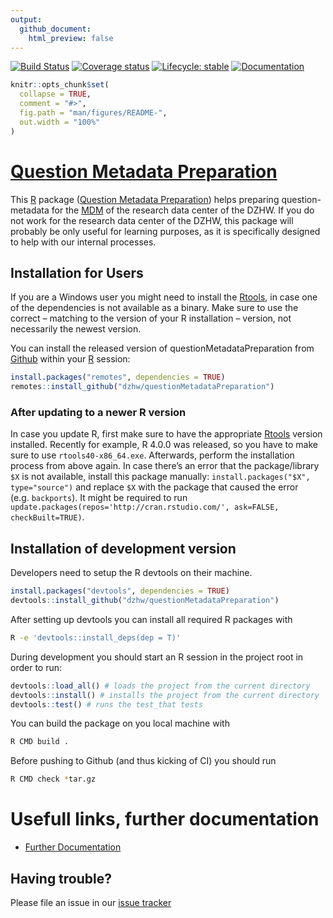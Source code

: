 ```yaml
---
output:
  github_document:
    html_preview: false
---
```


<!-- README.md is generated from README.Rmd. Please edit that file -->
<!-- badges: start -->
  [![Build Status](https://github.com/dzhw/questionMetadataPreparation/workflows/Build%20and%20Deploy/badge.svg)](https://github.com/dzhw/questionMetadataPreparation/actions)
  [![Coverage status](https://codecov.io/github/dzhw/questionMetadataPreparation/branch/master/graph/badge.svg)](https://codecov.io/github/dzhw/questionMetadataPreparation?branch=master)
[![Lifecycle: stable](https://img.shields.io/badge/lifecycle-stable-brightgreen.svg)](https://www.tidyverse.org/lifecycle/#stable)
[![Documentation](https://img.shields.io/badge/documentation--brightgreen)](https://github.com/dzhw/FDZ_Allgemein/wiki/Fragen-2.0)
<!-- badges: end -->

```r
knitr::opts_chunk$set(
  collapse = TRUE,
  comment = "#>",
  fig.path = "man/figures/README-",
  out.width = "100%"
)
```
# [Question Metadata Preparation](https://dzhw.github.io/questionMetadataPreparation/)

This [R](https://www.r-project.org/about.html) package ([Question Metadata Preparation](https://dzhw.github.io/questionMetadataPreparation/)) helps preparing question-metadata for the [MDM](https://metadata.fdz.dzhw.eu) of
the research data center of the DZHW. If you do not work for the research data
center of the DZHW, this package will probably be only useful for learning purposes,
as it is specifically designed to help with our internal processes.

## Installation for Users

If you are a Windows user you might need to install the [Rtools](https://cran.r-project.org/bin/windows/Rtools/), in case one of the dependencies is not available as a binary. Make sure to use the correct -- matching to the version of your R installation -- version, not necessarily the newest version.

You can install the released version of questionMetadataPreparation from [Github](https://github.com/dzhw/questionMetadataPreparation) within your [R](https://www.r-project.org/about.html) session:

```r
install.packages("remotes", dependencies = TRUE)
remotes::install_github("dzhw/questionMetadataPreparation")
```

### After updating to a newer R version

In case you update R, first make sure to have the appropriate [Rtools](https://cran.r-project.org/bin/windows/Rtools/) version
installed. Recently for example, R 4.0.0 was released, so you have to make sure
to use `rtools40-x86_64.exe`. Afterwards, perform the installation process from above again. In
case there's an error that the package/library `$X` is not available,
install this package manually: `install.packages("$X", type="source")` and replace `$X`
with the package that caused the error (e.g. `backports`). It might be required to run
`update.packages(repos='http://cran.rstudio.com/', ask=FALSE, checkBuilt=TRUE)`.

## Installation of development version

Developers need to setup the R devtools on their machine.
```r
install.packages("devtools", dependencies = TRUE)
devtools::install_github("dzhw/questionMetadataPreparation")
```

After setting up devtools you can install all required R packages with
``` bash
R -e 'devtools::install_deps(dep = T)'
```

During development you should start an R session in the project root in order to run:
```r
devtools::load_all() # loads the project from the current directory
devtools::install() # installs the project from the current directory
devtools::test() # runs the test_that tests
```

You can build the package on you local machine with
``` bash
R CMD build .
```

Before pushing to Github (and thus kicking of CI) you should run
``` bash
R CMD check *tar.gz
```

# Usefull links, further documentation

- [Further Documentation](https://github.com/dzhw/FDZ_Allgemein/wiki/Fragen-2.0)

## Having trouble?

Please file an issue in our [issue tracker](https://github.com/dzhw/metadatamanagement/issues)
